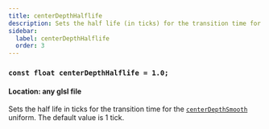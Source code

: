 ```yaml
---
title: centerDepthHalflife
description: Sets the half life (in ticks) for the transition time for centerDepthSmooth.
sidebar:
  label: centerDepthHalflife
  order: 3
---
```


### `const float centerDepthHalflife = 1.0;`

#### Location: any glsl file

Sets the half life in ticks for the transition time for the [`centerDepthSmooth`](/current/reference/uniforms/camera#centerdepthsmooth) uniform. The default value is 1 tick.